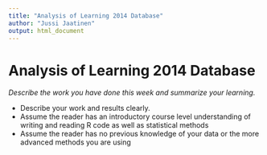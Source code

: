 ```yaml
---
title: "Analysis of Learning 2014 Database"
author: "Jussi Jaatinen"
output: html_document
---
```


# Analysis of Learning 2014 Database

*Describe the work you have done this week and summarize your learning.*

- Describe your work and results clearly. 
- Assume the reader has an introductory course level understanding of writing and reading R code as well as statistical methods
- Assume the reader has no previous knowledge of your data or the more advanced methods you are using  
